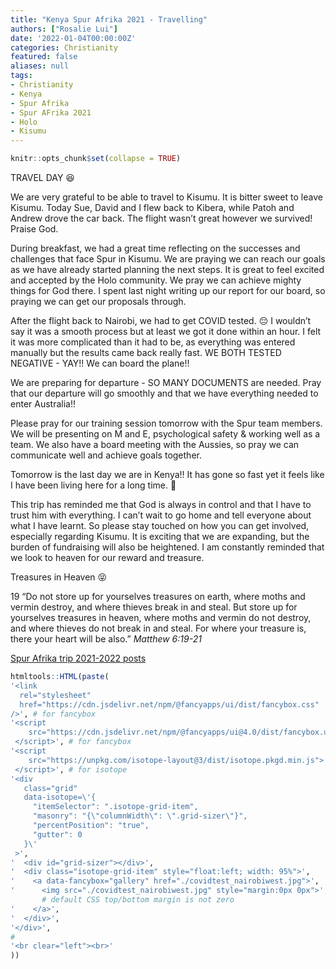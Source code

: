```yaml
---
title: "Kenya Spur Afrika 2021 - Travelling"
authors: ["Rosalie Lui"]
date: '2022-01-04T00:00:00Z'
categories: Christianity
featured: false
aliases: null
tags:
- Christianity
- Kenya
- Spur Afrika
- Spur AFrika 2021
- Holo
- Kisumu
---
```


```r
knitr::opts_chunk$set(collapse = TRUE)
```

TRAVEL DAY 😆

We are very grateful to be able to travel to Kisumu.  It is bitter sweet to leave Kisumu.  Today Sue, David and I flew back to Kibera, while Patoh and Andrew drove the car back.  The flight wasn't great however we survived! Praise God.    

During breakfast, we had a great time reflecting on the successes and challenges that face Spur in Kisumu.  We are praying we can reach our goals as we have already started planning the next steps.  It is great to feel excited and accepted by the Holo community.  We pray we can achieve mighty things for God there.  I spent last night writing up our report for our board, so praying we can get our proposals through. 

After the flight back to Nairobi, we had to get COVID tested. 😔  I wouldn't say it was a smooth process but at least we got it done within an hour.  I felt it was more complicated than it had to be, as everything was entered manually but the results came back really fast.  WE BOTH TESTED NEGATIVE - YAY!! We can board the plane!! 

We are preparing for departure - SO MANY DOCUMENTS are needed.  Pray that our departure will go smoothly and that we have everything needed to enter Australia!! 

Please pray for our training session tomorrow with the Spur team members. We will be presenting on M and E, psychological safety & working well as a team.  We also have a board meeting with the Aussies, so pray we can communicate well and achieve goals together.  

Tomorrow is the last day we are in Kenya!! It has gone so fast yet it feels like I have been living here for a long time.  🤪

This trip has reminded me that God is always in control and that I have to trust him with everything.  I can't wait to go home and tell everyone about what I have learnt.  So please stay touched on how you can get involved, especially regarding Kisumu.  It is exciting that we are expanding, but the burden of fundraising will also be heightened.  I am constantly reminded that we look to heaven for our reward and treasure. 

Treasures in Heaven 😝

19 “Do not store up for yourselves treasures on earth, where moths and vermin destroy, and where thieves break in and steal. But store up for yourselves treasures in heaven, where moths and vermin do not destroy, and where thieves do not break in and steal. For where your treasure is, there your heart will be also." *Matthew 6:19-21*

[Spur Afrika trip 2021-2022 posts](/spurafrika2021/)


```r
htmltools::HTML(paste(
'<link
  rel="stylesheet"
  href="https://cdn.jsdelivr.net/npm/@fancyapps/ui/dist/fancybox.css"
/>', # for fancybox
'<script 
    src="https://cdn.jsdelivr.net/npm/@fancyapps/ui@4.0/dist/fancybox.umd.js">
 </script>', # for fancybox
'<script 
    src="https://unpkg.com/isotope-layout@3/dist/isotope.pkgd.min.js">
 </script>', # for isotope
'<div 
   class="grid" 
   data-isotope=\'{
     "itemSelector": ".isotope-grid-item",
     "masonry": "{\"columnWidth\": \".grid-sizer\"}",
     "percentPosition": "true",
     "gutter": 0
   }\'
 >',
'  <div id="grid-sizer"></div>',
'  <div class="isotope-grid-item" style="float:left; width: 95%">',
'    <a data-fancybox="gallery" href="./covidtest_nairobiwest.jpg">',
'      <img src="./covidtest_nairobiwest.jpg" style="margin:0px 0px">', 
       # default CSS top/bottom margin is not zero
'    </a>',
'  </div>',
'</div>',
#
'<br clear="left"><br>'
))
```

